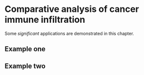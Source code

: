 # Comparative analysis of cancer immune infiltration

Some _significant_ applications are demonstrated in this chapter.

## Example one

## Example two
